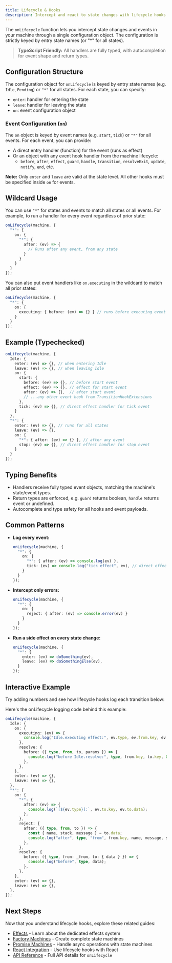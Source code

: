 ```yaml
---
title: Lifecycle & Hooks
description: Intercept and react to state changes with lifecycle hooks
---
```



The `onLifecycle` function lets you intercept state changes and events in your machine through a single configuration object. The configuration is strictly keyed by entry state names (or "*" for all states).

> **TypeScript Friendly:** All handlers are fully typed, with autocompletion for event shape and return types.

## Configuration Structure

The configuration object for `onLifecycle` is keyed by entry state names (e.g. `Idle`, `Pending`) or `"*"` for all states. For each state, you can specify:

- `enter`: handler for entering the state
- `leave`: handler for leaving the state
- `on`: event configuration object

### Event Configuration (`on`)

The `on` object is keyed by event names (e.g. `start`, `tick`) or `"*"` for all events. For each event, you can provide:

- A direct entry handler (function) for the event (runs as effect)
- Or an object with any event hook handler from the machine lifecycle:
  - `before`, `after`, `effect`, `guard`, `handle`, `transition`, `resolveExit`, `update`, `notify`, `end`, etc.

**Note:** Only `enter` and `leave` are valid at the state level. All other hooks must be specified inside `on` for events.

## Wildcard Usage
You can use `"*"` for states and events to match all states or all events. For example, to run a handler for every event regardless of prior state:

```ts
onLifecycle(machine, {
  "*": {
    on: {
      "*": {
        after: (ev) => {
          // Runs after any event, from any state
        }
      }
    }
  }
});
```
You can also put event handlers like `on.executing` in the wildcard to match all prior states:
```ts
onLifecycle(machine, {
  "*": {
    on: {
      executing: { before: (ev) => {} } // runs before executing event for any state
    }
  }
});
```

## Example (Typechecked)

```ts
onLifecycle(machine, {
  Idle: {
    enter: (ev) => {}, // when entering Idle
    leave: (ev) => {}, // when leaving Idle
    on: {
      start: {
        before: (ev) => {}, // before start event
        effect: (ev) => {}, // effect for start event
        after: (ev) => {},  // after start event
        // ...any other event hook from TransitionHookExtensions
      },
      tick: (ev) => {}, // direct effect handler for tick event
    }
  },
  "*": {
    enter: (ev) => {}, // runs for all states
    leave: (ev) => {},
    on: {
      "*": { after: (ev) => {} }, // after any event
      stop: (ev) => {}, // direct effect handler for stop event
    }
  }
});
```

## Typing Benefits
- Handlers receive fully typed event objects, matching the machine's state/event types.
- Return types are enforced, e.g. `guard` returns boolean, `handle` returns event or undefined.
- Autocomplete and type safety for all hooks and event payloads.

## Common Patterns
- **Log every event:**
  ```ts
  onLifecycle(machine, {
    "*": {
      on: {
        "*": { after: (ev) => console.log(ev) },
        tick: (ev) => console.log("tick effect", ev), // direct effect handler
      }
    }
  });
  ```
- **Intercept only errors:**
  ```ts
  onLifecycle(machine, {
    "*": {
      on: {
        reject: { after: (ev) => console.error(ev) }
      }
    }
  });
  ```
- **Run a side effect on every state change:**
  ```ts
  onLifecycle(machine, {
    "*": {
      enter: (ev) => doSomething(ev),
      leave: (ev) => doSomethingElse(ev),
    }
  });
  ```

## Interactive Example

Try adding numbers and see how lifecycle hooks log each transition below:

<div className="not-content">
  <LifecycleDemo client:only="react" />
</div>

Here's the onLifecycle logging code behind this example:

```ts
onLifecycle(machine, {
  Idle: {
    on: {
      executing: (ev) => {
        console.log("Idle.executing effect:", ev.type, ev.from.key, ev.to.key);
      },
      resolve: {
        before: ({ type, from, to, params }) => {
          console.log("before Idle.resolve:", type, from.key, to.key, Object.keys(params));
        },
      },
    },
    enter: (ev) => {},
    leave: (ev) => {},
  },
  "*": {
    on: {
      "*": {
        after: (ev) => {
          console.log(`[${ev.type}]:`, ev.to.key, ev.to.data);
        },
      },
      reject: {
        after: ({ type, from, to }) => {
          const { name, stack, message } = to.data;
          console.log("after", type, "from", from.key, name, message, stack);
        },
      },
      resolve: {
        before: ({ type, from: _from, to: { data } }) => {
          console.log("before", type, data);
        },
      },
    },
    enter: (ev) => {},
    leave: (ev) => {},
  },
});
```

## Next Steps

Now that you understand lifecycle hooks, explore these related guides:

- [Effects](/guides/effects) - Learn about the dedicated effects system
- [Factory Machines](/guides/machines) - Create complete state machines
- [Promise Machines](/guides/promises) - Handle async operations with state machines
- [React Integration](/guides/integrations) - Use lifecycle hooks with React
- [API Reference](/api/onLifecycle) - Full API details for `onLifecycle`
